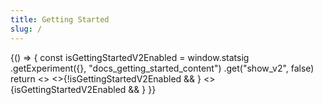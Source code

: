 ```yaml
---
title: Getting Started
slug: /
---
```



<BrowserOnly>
  {() => {
    const isGettingStartedV2Enabled = window.statsig
                  .getExperiment({}, "docs_getting_started_content")
                  .get("show_v2", false)
    return <>
      <>{!isGettingStartedV2Enabled && <Control />}</>
      <>{isGettingStartedV2Enabled && <Test />}</>
    </>
  }}
</BrowserOnly>